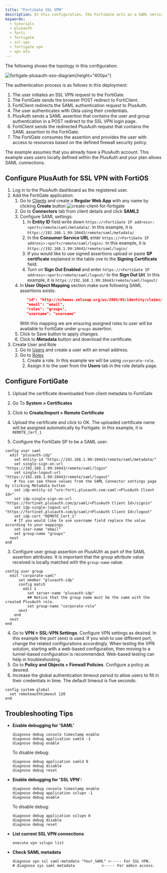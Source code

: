```yaml
---
title: "FortiGate SSL VPN"
description: In this configuration, the FortiGate acts as a SAML service provider (SP) requesting authentication from PlusAuth, which acts as a SAML identity provider (IdP).
keywords:
  - tutorials
  - plusauth
  - forti
  - fortigate
  - ssl-vpn
  - fortigate vpn
  - vpn mfa
---
```



The following shows the topology in this configuration:

![fortigate-plusauth-sso-diagram](./img/fortigate/fortigate-plusauth-sso.png){height="400px"}

The authentication process is as follows in this deployment:

1. The user initiates an SSL VPN request to the FortiGate.
2. The FortiGate sends the browser POST redirect to FortiClient.
3. FortiClient redirects the SAML authentication request to PlusAuth.
4. The user authenticates with Okta using their credentials.
5. PlusAuth sends a SAML assertion that contains the user and group authentication in a POST redirect to the SSL VPN
   login page.
6. FortiClient sends the redirected PlusAuth request that contains the SAML assertion to the FortiGate.
7. The FortiGate consumes the assertion and provides the user with access to resources based on the defined firewall
   security policy.

The example assumes that you already have a PlusAuth account.
This example uses users locally defined within the PlusAuth and your plan allows SAML connections.

## Configure PlusAuth for SSL VPN with FortiOS

1. Log in to the PlusAuth dashboard as the registered user.
2. Add the FortiGate application:
    1. Go to [Clients](https://dashboard.plusauth.com/#clients) and create a **Regular Web App** with any name by clicking **Create** button
        ![create-client-for-fortigate](./img/fortigate/fortigate-client-create.png)
    2. Go to **Connectors** tab from client details and click **SAML2**
    3. Configure SAML settings:
        1. In **Entity ID** field write down `https://<FortiGate IP address>:<port>/remote/saml/metadata/`. In this example, it is `https://192.168.1.99:10443/remote/saml/metadata/`
        2. In the **Consumer Service URL** enter `https://<FortiGate IP address>:<port>/remote/saml/login/`. In this example, it is `https://192.168.1.99:10443/remote/saml/login/`
        3. If you would like to use signed assertions upload or paste **SP certificate** explained in the table ove to the **Signing Certificate** field.
        4. Turn on **Sign Out Enabled** and enter `https://<FortiGate IP address>:<port>/remote/saml/logout/` to the **Sign Out Url**. In this example, it is `https://192.168.1.99:10443/remote/saml/logout/`
    4. In **User Object Mapping** section make sure following SAML assertions exists:
       ```json
          "id": "http://schemas.xmlsoap.org/ws/2005/05/identity/claims/nameidentifier",
          "email": "email",
          "roles": "groups",
          "username": "username"
       ```
       With this mapping we are ensuring assigned roles to user will be available to FortiGate under `groups` assertion.
    5. Click to Save button to apply changes.
    6. Click to **Metadata** button and download the certificate.
3. Create User and Role
    1. Go to [Users](https://dashboard.plusauth.com/#users) and create a user with an email address.
    2. Go to [Roles](https://dashboard.plusauth.com/#rbac/roles)
        1. Create a role. In this example we will be using `corporate-role`.
        2. Assign it to the user from the **Users** tab in the role details page.


## Configure FortiGate

1. Upload the certificate downloaded from client metadata to FortiGate
  1. Go To **System > Certificates**
  2. Click to **Create/Import > Remote Certificate**
  3. Upload the certificate and click to OK. The uploaded certificate name will be assigned automatically by Fortigate. In this example, it is `REMOTE_Cert_1`

2. Configure the FortiGate SP to be a SAML user:
  ```shell
  config user saml
    edit "plusauth-idp"
      set entity-id "https://192.168.1.99:10443/remote/saml/metadata/"
      set single-sign-on-url "https://192.168.1.99:10443/remote/saml/login"
      set single-logout-url "https://192.168.1.99:10443/remote/saml/logout"
      # You can see these values from the SAML Connector settings page by clicking Metadata button
      set idp-entity-id "urn:forti.plusauth.com:saml:<PlusAuth Client Id>"
      set idp-single-sign-on-url "https://fortinet.plusauth.com/p/saml/<PlusAuth Client Id>/signin"
      set idp-single-logout-url "https://fortinet.plusauth.com/p/saml/<PlusAuth Client Id>/logout"
      set idp-cert "REMOTE_Cert_1"
      # If you would like to use username field replace the value according to your mappings
      set user-name "email"
      set group-name "groups"
    next
  end
  ```

3. Configure user group assertion on PlusAUth as part of the SAML assertion attributes. It is important that the group attribute value received is locally matched with the `group-name` value:
```shell
config user group
  edit "corporate-saml"
      set member "plusauth-idp"
      config match
        edit 1
          set server-name "plusauth-idp"
          ## Notice that the group name must be the same with the created PlusAuth role.
          set group-name "corporate-role"
      next
    end
  next
end
```
4. Go to **VPN > SSL-VPN Settings**. Configure VPN settings as desired. In this example the port `10443` is used. If you wish to use different port, change the related configurations accordingly. 
   When testing the VPN solution, starting with a web-based configuration, 
   then moving to a tunnel-based configuration is recommended. 
   Web-based testing can help in troubleshooting.
5. Go to **Policy and Objects > Firewall Policies**. Configure a policy as desired.
6. Increase the global authentication timeout period to allow users to fill in their credentials in time. The default timeout is five seconds:
```shell
config system global
  set remoteauthtimeout 120
end
```

## Troubleshooting Tips
- **Enable debugging for 'SAML'** 
    ```shell
    diagnose debug console timestamp enable
    diagnose debug application samld -1 
    diagnose debug enable
    ```
    To disable debug:
    ```shell
    diagnose debug application samld 0
    diagnose debug disable
    diagnose debug reset
    ```

- **Enable debugging for 'SSL VPN':**
    ```shell 
    diagnose debug console timestamp enable
    diagnose debug application sslvpn -1
    diagnose debug enable
    ```
    To disable debug:
    ```shell
    diagnose debug application sslvpn 0
    diagnose debug disable
    diagnose debug reset
    ```
- **List current SSL VPN connections**
    ```shell
    execute vpn sslvpn list
    ```
- **Check SAML metadata**
    ```shell
    diagnose vpn ssl saml-metadata "Your_SAML" <----- For SSL VPN.
    # diagnose sys saml metadata            <----- For admin access.
    ```